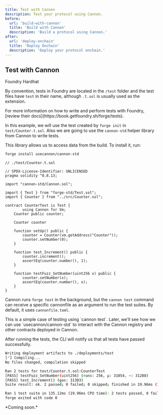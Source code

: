 ```yaml
---
title: Test with Cannon
description: Test your protocol using Cannon.
before:
  url: 'build-with-cannon'
  title: 'Build with Cannon'
  description: 'Build a protocol using Cannon.'
after:
  url: 'deploy-onchain'
  title: 'Deploy Onchain'
  description: 'Deploy your protocol onchain.'
---
```


## Test with Cannon

<Tabs defaultValue="foundry">
  <TabsList className="w-full">
    <TabsTrigger value="foundry" className="w-full">
      <span>Foundry</span>
    </TabsTrigger>
    <TabsTrigger value="hardhat" className="w-full">
      <span>Hardhat</span>
    </TabsTrigger>
  </TabsList>
  <TabsContent value="foundry">

By convention, tests in Foundry are located in the `/test` folder and the test files have `test` in their name, although `.t.sol` is usually used as the extension.

<Alert variant="warning" className="mt-6">
  <AlertDescription>
    For more information on how to write and perform tests with Foundry, [review
    their docs](https://book.getfoundry.sh/forge/tests).
  </AlertDescription>
</Alert>

In this example, we will use the test created by `forge init` in `test/Counter.t.sol`. Also we are
going to use the `cannon-std` helper library from Cannon to write tests.

This library allows us to access data from the build. To install it, run:

```bash
forge install usecannon/cannon-std
```

```solidity
// ./test/Counter.t.sol

// SPDX-License-Identifier: UNLICENSED
pragma solidity ^0.8.13;

import "cannon-std/Cannon.sol";

import { Test } from "forge-std/Test.sol";
import { Counter } from "../src/Counter.sol";

contract CounterTest is Test {
		using Cannon for Vm;
    Counter public counter;

    Counter counter

    function setUp() public {
        counter = Counter(vm.getAddress("Counter"));
        counter.setNumber(0);
    }

    function test_Increment() public {
        counter.increment();
        assertEq(counter.number(), 1);
    }

    function testFuzz_SetNumber(uint256 x) public {
        counter.setNumber(x);
        assertEq(counter.number(), x);
    }
}
```

Cannon runs `forge test` in the background, but the `cannon test` command can receive a specific cannonfile as an argument to run the test suites. By default, it uses `cannonfile.toml`.

<Alert variant="warning">
  <AlertDescription>
    This is a simple case of testing using `cannon test`. Later, we'll see how
    we can use `usecannon/cannon-std` to interact with the Cannon registry and
    other contracts deployed in Cannon.
  </AlertDescription>
</Alert>

After running the tests, the CLI will notify us that all tests have passed successfully.

```bash
Writing deployment artifacts to ./deployments/test
[⠊] Compiling...
No files changed, compilation skipped

Ran 2 tests for test/Counter.t.sol:CounterTest
[PASS] testFuzz_SetNumber(uint256) (runs: 256, μ: 31054, ~: 31288)
[PASS] test_Increment() (gas: 31303)
Suite result: ok. 2 passed; 0 failed; 0 skipped; finished in 19.96ms (11.97ms CPU time)

Ran 1 test suite in 135.12ms (19.96ms CPU time): 2 tests passed, 0 failed, 0 skipped (2 total tests)
forge exited with code 0
```

</TabsContent>
  <TabsContent value="hardhat">
*Coming soon.*
  </TabsContent>
</Tabs>
